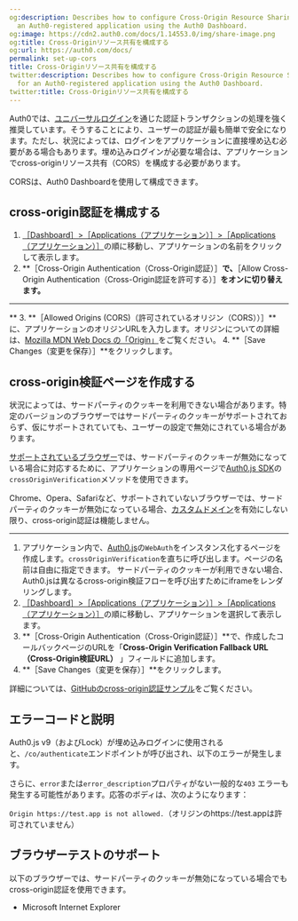 ```yaml
---
og:description: Describes how to configure Cross-Origin Resource Sharing (CORS) for
  an Auth0-registered application using the Auth0 Dashboard.
og:image: https://cdn2.auth0.com/docs/1.14553.0/img/share-image.png
og:title: Cross-Originリソース共有を構成する
og:url: https://auth0.com/docs/
permalink: set-up-cors
title: Cross-Originリソース共有を構成する
twitter:description: Describes how to configure Cross-Origin Resource Sharing (CORS)
  for an Auth0-registered application using the Auth0 Dashboard.
twitter:title: Cross-Originリソース共有を構成する
---
```


Auth0では、[ユニバーサルログイン](/login/universal-login)を通じた認証トランザクションの処理を強く推奨しています。そうすることにより、ユーザーの認証が最も簡単で安全になります。ただし、状況によっては、ログインをアプリケーションに直接埋め込む必要がある場合もあります。埋め込みログインが必要な場合は、アプリケーションでcross-originリソース共有（CORS）を構成する必要があります。

CORSは、Auth0 Dashboardを使用して構成できます。

## cross-origin認証を構成する

1. [［Dashboard］>［Applications（アプリケーション）］>［Applications（アプリケーション）］](%24%7Bmanage_url%7D/#/applications)の順に移動し、アプリケーションの名前をクリックして表示します。
2. **［Cross-Origin Authentication（Cross-Origin認証）］**で、**［Allow Cross-Origin Authentication（Cross-Origin認証を許可する）］**をオンに切り替えます。**
****
**
3. **［Allowed Origins (CORS)（許可されているオリジン（CORS））］**に、アプリケーションのオリジンURLを入力します。オリジンについての詳細は、[Mozilla MDN Web Docs の「Origin」](https://developer.mozilla.org/en-US/docs/Web/HTTP/Headers/Origin)をご覧ください。
4. **［Save Changes（変更を保存）］**をクリックします。



## cross-origin検証ページを作成する

状況によっては、サードパーティのクッキーを利用できない場合があります。特定のバージョンのブラウザーではサードパーティのクッキーがサポートされておらず、仮にサポートされていても、ユーザーの設定で無効にされている場合があります。

[サポートされているブラウザー](#browser-testing-support)では、サードパーティのクッキーが無効になっている場合に対応するために、アプリケーションの専用ページで[Auth0.js SDK](/libraries/auth0js)の`crossOriginVerification`メソッドを使用できます。

Chrome、Opera、Safariなど、サポートされていないブラウザーでは、サードパーティのクッキーが無効になっている場合、[カスタムドメイン](/custom-domains)を有効にしない限り、cross-origin認証は機能しません。

****

1. アプリケーション内で、[Auth0.js](/libraries/auth0js)の`WebAuth`をインスタンス化するページを作成します。`crossOriginVerification`を直ちに呼び出します。ページの名前は自由に指定できます。
サードパーティのクッキーが利用できない場合、Auth0.jsは異なるcross-origin検証フローを呼び出すためにiframeをレンダリングします。
2. [［Dashboard］>［Applications（アプリケーション）］>［Applications（アプリケーション）］](%24%7Bmanage_url%7D/#/applications)の順に移動し、アプリケーションを選択して表示します。
3. **［Cross-Origin Authentication（Cross-Origin認証）］**で、作成したコールバックページのURLを「**Cross-Origin Verification Fallback URL（Cross-Origin検証URL）** 」フィールドに追加します。
4. **［Save Changes（変更を保存）］**をクリックします。

詳細については、[GitHubのcross-origin認証サンプル](https://github.com/auth0/lock/blob/master/support/callback-cross-auth.html)をご覧ください。

## エラーコードと説明



Auth0.js v9（およびLock）が埋め込みログインに使用されると、`/co/authenticate`エンドポイントが呼び出され、以下のエラーが発生します。



さらに、`error`または`error_description`プロパティがない一般的な`403` エラーも発生する可能性があります。応答のボディは、次のようになります：

`Origin https://test.app is not allowed.`（オリジンのhttps://test.appは許可されていません）

## ブラウザーテストのサポート

以下のブラウザーでは、サードパーティのクッキーが無効になっている場合でもcross-origin認証を使用できます。

* Microsoft Internet Explorer